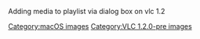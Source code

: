 Adding media to playlist via dialog box on vlc 1.2

[[Category:macOS images]]
[[Category:VLC 1.2.0-pre images]]